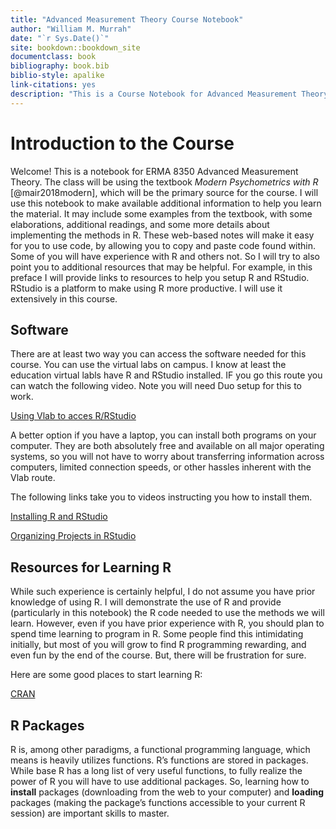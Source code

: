 ```yaml
--- 
title: "Advanced Measurement Theory Course Notebook"
author: "William M. Murrah"
date: "`r Sys.Date()`"
site: bookdown::bookdown_site
documentclass: book
bibliography: book.bib
biblio-style: apalike
link-citations: yes
description: "This is a Course Notebook for Advanced Measurement Theory (ERMA 8350)"
---
```


# Introduction to the Course {-}



Welcome!
This is a notebook for ERMA 8350 Advanced Measurement Theory.
The class will be using the textbook *Modern Psychometrics with R* [@mair2018modern], which will be the primary source for the course. 
I will use this notebook to make available additional information to help you learn the material. 
It may include some examples from the textbook, with some elaborations, additional readings, and some more details about implementing the methods in R. 
These web-based notes will make it easy for you to use code, by allowing you to copy and paste code found within.
Some of you will have experience with R and others not.
So I will try to also point you to additional resources that may be helpful. 
For example, in this preface I will provide links to resources to help you setup R and RStudio.
RStudio is a platform to make using R more productive.
I will use it extensively in this course.

## Software {-}  

There are at least two way you can access the software needed for this course. 
You can use the virtual labs on campus.
I know at least the education virtual labls have R and RStudio installed.
IF you go this route you can watch the following video.
Note you will need Duo setup for this to work.

[Using Vlab to acces R/RStudio](https://nv.instructuremedia.com/fetch/QkFoYkIxc0hhUVNIRGFrSE1Hd3JCeWhUREdFPS0tZjk4ODFlYWEyZWFiNWQwYWYyZDk0YTZjMjljZTJlMjBkNmIwMzE5Yw.mp4)

A better option if you have a laptop, you can install both programs on your computer. 
They are both absolutely free and available on all major operating systems, so you will not have to worry about transferring information across computers, limited connection speeds, or other hassles inherent with the Vlab route.

The following links take you to videos instructing you how to install them.

[Installing R and RStudio](https://auburn.hosted.panopto.com/Panopto/Pages/Viewer.aspx?id=5dacd1fe-b888-407b-a89f-ac150135ace8)

[Organizing Projects in RStudio](https://auburn.hosted.panopto.com/Panopto/Pages/Viewer.aspx?id=aed0e2a9-004f-453f-80c7-abbe010a063b)


## Resources for Learning R {-}

While such experience is certainly helpful, I do not assume you have prior knowledge of using R.
I will demonstrate the use of R and provide (particularly in this notebook) the R code needed to use the methods we will learn.
However, even if you have prior experience with R, you should plan to spend time learning to program in R.
Some people find this intimidating initially, but most of you will grow to find R programming rewarding, and even fun by the end of the course. 
But, there will be frustration for sure.

Here are some good places to start learning R:

[CRAN](https://cran.r-project.org/)


## R Packages {-}

R is, among other paradigms, a functional programming language, which means is heavily utilizes functions. 
R's functions are stored in packages.
While base R has a long list of very useful functions, to fully realize the power of R you will have to use additional packages.
So, learning how to **install** packages (downloading from the web to your computer) and **loading** packages (making the package's functions accessible to your current R session) are important skills to master.



